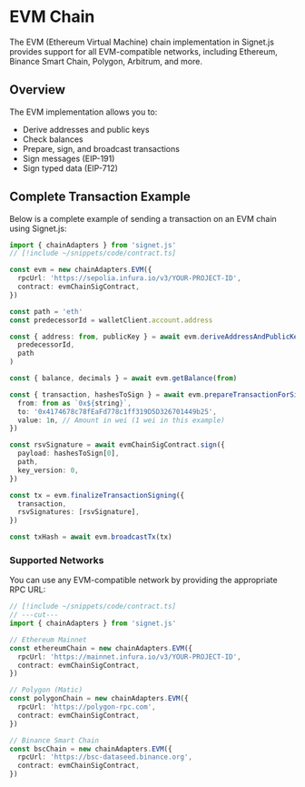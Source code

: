 # EVM Chain

The EVM (Ethereum Virtual Machine) chain implementation in Signet.js provides support for all EVM-compatible networks, including Ethereum, Binance Smart Chain, Polygon, Arbitrum, and more.

## Overview

The EVM implementation allows you to:

- Derive addresses and public keys
- Check balances
- Prepare, sign, and broadcast transactions
- Sign messages (EIP-191)
- Sign typed data (EIP-712)

## Complete Transaction Example

Below is a complete example of sending a transaction on an EVM chain using Signet.js:

```ts twoslash
import { chainAdapters } from 'signet.js'
// [!include ~/snippets/code/contract.ts]

const evm = new chainAdapters.EVM({
  rpcUrl: 'https://sepolia.infura.io/v3/YOUR-PROJECT-ID',
  contract: evmChainSigContract,
})

const path = 'eth'
const predecessorId = walletClient.account.address

const { address: from, publicKey } = await evm.deriveAddressAndPublicKey(
  predecessorId,
  path
)

const { balance, decimals } = await evm.getBalance(from)

const { transaction, hashesToSign } = await evm.prepareTransactionForSigning({
  from: from as `0x${string}`,
  to: '0x4174678c78fEaFd778c1ff319D5D326701449b25',
  value: 1n, // Amount in wei (1 wei in this example)
})

const rsvSignature = await evmChainSigContract.sign({
  payload: hashesToSign[0],
  path,
  key_version: 0,
})

const tx = evm.finalizeTransactionSigning({
  transaction,
  rsvSignatures: [rsvSignature],
})

const txHash = await evm.broadcastTx(tx)
```

### Supported Networks

You can use any EVM-compatible network by providing the appropriate RPC URL:

```ts twoslash
// [!include ~/snippets/code/contract.ts]
// ---cut---
import { chainAdapters } from 'signet.js'

// Ethereum Mainnet
const ethereumChain = new chainAdapters.EVM({
  rpcUrl: 'https://mainnet.infura.io/v3/YOUR-PROJECT-ID',
  contract: evmChainSigContract,
})

// Polygon (Matic)
const polygonChain = new chainAdapters.EVM({
  rpcUrl: 'https://polygon-rpc.com',
  contract: evmChainSigContract,
})

// Binance Smart Chain
const bscChain = new chainAdapters.EVM({
  rpcUrl: 'https://bsc-dataseed.binance.org',
  contract: evmChainSigContract,
})
```
